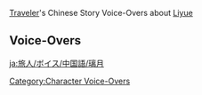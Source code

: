 {{Main|Traveler/Voice-Overs/Chinese}}
[[Traveler]]'s Chinese Story Voice-Overs about [[Liyue]]

==Voice-Overs==
{{VO/Traveler
|language            = zh
|language_s          = zh
|language_t          = zh-tw
|name                = 旅行者
|name1               = 空
|name2               = 荧
|name3               = 派蒙

|vo_01_01_title_s    = 关于对联…
|vo_01_01_title_t    = 關於對聯…
|vo_01_01_subtitle   = About Couplets
|vo_01_01_statue     = ({{Geo}}) at [[Dihua Marsh]], [[Liyue]]
|vo_01_01_file_male  = VO_{language}{character1}_About Couplets.ogg
|vo_01_01_file_female= VO_{language}{character2}_About Couplets.ogg
|vo_01_01_tx_s       = '''{name3}：'''听说对联是璃月的传统文化，有人写完上联以后，会为下联悬赏千金！<br><!--
                    -->'''{name3}：'''但因为对联很难，钱也不是那么好赚的。<br><!--
                    -->'''{name3}：'''不仅要求字数相等，还要考虑词性相对…<br><!--
                    -->'''({name})：'''嗯，举一个例子呢？<br><!--
                    -->'''{name3}：'''嗯...「风起地风不起」。<br><!--
                    -->'''({name})：'''…唔，「云来海云再来」。<br><!--
                    -->'''{name3}：'''唔！<br><!--
                    -->'''{name3}：'''别坐着了，快点起来，快点起来！我们该赚钱去了！
|vo_01_01_tx_t       = '''{name3}：'''聽說對聯是璃月的傳統文化，有人寫完上聯以後，會為下聯懸賞千金！<br><!--
                    -->'''{name3}：'''但因為對聯很難，錢也不是那麼好賺的。<br><!--
                    -->'''{name3}：'''不僅要求字數相等，還要考慮詞性相對…<br><!--
                    -->'''({name})：'''嗯，舉一個例子呢？<br><!--
                    -->'''{name3}：'''嗯…「風起地風不起」。<br><!--
                    -->'''({name})：'''…唔，「雲來海雲再來」。<br><!--
                    -->'''{name3}：'''唔！<br><!--
                    -->'''{name3}：'''別坐著了，快點起來，快點起來！我們該賺錢去了！
|vo_01_01_rm_s       = '''Pàiméng:''' Tīngshuō duìlián shì Líyuè de chuántǒng wénhuà, yǒu rén xiě wán shànglián yǐhòu, huì wéi xiàlián xuánshǎng qiānjīn!<br><!--
                    -->'''Pàiméng:''' Dàn yīnwèi duìlián hěn nán, qián yě bùshì nàme hǎo zhuàn de.<br><!--
                    -->'''Pàiméng:''' Bùjǐn yāoqiú zì shù xiāngděng, hái yào kǎolǜ cíxìng xiāngduì...<br><!--
                    -->'''(Lǚxíngzhě):''' Ǹg, jǔ yīgè lìzi ne?<br><!--
                    -->'''Pàiméng:''' Ǹg... "Fēngqǐdì fēng bù qǐ".<br><!--
                    -->'''(Lǚxíngzhě):''' ...Ńg, "Yúnláihǎi yún zài lái".<br><!--
                    -->'''Pàiméng:''' Ńg!<br><!--
                    -->'''Pàiméng:''' Bié zuò zhe le, kuài diǎn qǐlái, kuài diǎn qǐlái! Wǒmen gāi zhuànqián qù le!
|vo_01_01_rm_t       = 
|vo_01_02_title_s    = 关于「不要玩吃的，也不要玩钱」…
|vo_01_02_title_t    = 關於「不要玩吃的，也不要玩錢」…
|vo_01_02_subtitle   = About "Don't Play With Food, or With Money"
|vo_01_02_statue     = ({{Geo}}) at [[Dihua Marsh]], [[Liyue]]
|vo_01_02_file_male  = VO_{language}{character1}_About Don't Play With Food, or With Money.ogg
|vo_01_02_file_female= VO_{language}{character2}_About Don't Play With Food, or With Money.ogg
|vo_01_02_tx_s       = '''{name3}：'''璃月港流传着一条岩王帝君的训诫，大概的意思是「不要玩钱」。<br><!--
                    -->'''{name3}：'''因为最初的「摩拉」是他信任人类，才用黄金之体舍肉铸造的。<br><!--
                    -->'''({name})：'''凯亚好像一直在玩钱…<br><!--
                    -->'''{name3}：'''所以千万不要学他。<br><!--
                    -->'''({name})：'''我记得还有谁告诫过，不要玩食物。<br><!--
                    -->'''{name3}：'''是的是的。要对做好的食物抱有敬畏之心。<br><!--
                    -->'''{name3}：'''…你，你看着我干什么？
|vo_01_02_tx_t       = '''{name3}：'''璃月港流傳著一條岩王帝君的訓誡，大概的意思是「不要玩錢」。<br><!--
                    -->'''{name3}：'''因為最初的「摩拉」是他信任人類，才用黃金之體捨肉鑄造的。<br><!--
                    -->'''({name})：'''凱亞好像一直在玩錢…<br><!--
                    -->'''{name3}：'''所以千萬不要學他。<br><!--
                    -->'''({name})：'''我記得還有誰告誡過，不要玩食物。<br><!--
                    -->'''{name3}：'''是的是的。要對做好的食物抱有敬畏之心。<br><!--
                    -->'''{name3}：'''…{{MC|你|妳}}、{{MC|你|妳}}看著我幹什麼？
|vo_01_02_rm_s       = '''Pàiméng:''' Líyuè-gǎng liúchuán zhe yītiáo Yánwáng-dìjūn de xùnjiè, dàgài de yìsī shì "bùyào wán qián".<br><!--
                    -->'''Pàiméng:''' Yīnwèi zuìchū de "Mólā" shì tā xìnrèn rénlèi, cái yòng huángjīn zhī tǐ shěròu zhùzào de.<br><!--
                    -->'''(Lǚxíngzhě):''' Kǎiyà hǎoxiàng yīzhí zài wán qián...<br><!--
                    -->'''Pàiméng:''' Suǒyǐ qiānwàn bùyào xué tā.<br><!--
                    -->'''(Lǚxíngzhě):''' Wǒ jìde háiyǒu shéi gàojiè guò, bùyào wán shíwù.<br><!--
                    -->'''Pàiméng:''' Shìde shìde. Yào duì zuò hǎo de shíwù bào yǒu jìngwèi zhī xīn.<br><!--
                    -->'''Pàiméng:''' ...Nǐ, nǐ kàn zhe wǒ gànshénme?
|vo_01_02_rm_t       = 
|vo_01_03_title_s    = 关于《碎梦奇珍》…
|vo_01_03_title_t    = 關於《碎夢奇珍》…
|vo_01_03_subtitle   = About [[Heart's Desire]]
|vo_01_03_waypoint   = in [[Liyue Harbor]]
|vo_01_03_file_male  = VO_{language}{character1}_About Heart's Desire.ogg
|vo_01_03_file_female= VO_{language}{character2}_About Heart's Desire.ogg
|vo_01_03_tx_s       = '''{name3}：'''顺时针走七圈，逆时针走七圈，再睁开眼睛…<br><!--
                    -->'''({name})：'''你在梦游吗？<br><!--
                    -->'''{name3}：'''才没有呢！我只是想看看《碎梦奇珍》里的那家古董店，是不是真的存在！<br><!--
                    -->'''({name})：'''假如故事里的古董店真的存在，派蒙想要买什么宝物呢？<br><!--
                    -->'''{name3}：'''史莱姆生成器！<br><!--
                    -->'''({name})：'''真的会存在那种东西吗…
|vo_01_03_tx_t       = '''{name3}：'''順時針走七圈，逆時針走七圈，再睜開眼睛…<br><!--
                    -->'''({name})：'''妳在夢遊嗎？<br><!--
                    -->'''{name3}：'''才沒有呢！我只是想看看《碎夢奇珍》裡的那家古董店，是不是真的存在！<br><!--
                    -->'''({name})：'''假如故事裡的古董店真的存在，派蒙想要買什麼寶物呢？<br><!--
                    -->'''{name3}：'''史萊姆生成器！<br><!--
                    -->'''({name})：'''真的會存在那種東西嗎…
|vo_01_03_rm_s       = 
|vo_01_03_rm_t       = 
|vo_01_04_title_s    = 关于古华派…
|vo_01_04_title_t    = 關於古華派…
|vo_01_04_subtitle   = About the [[Guhua Clan]]
|vo_01_04_statue     = ({{Geo}}) at [[Dihua Marsh]], [[Liyue]]
|vo_01_04_file_male  = VO_{language}{character1}_About the Guhua Clan.ogg
|vo_01_04_file_female= VO_{language}{character2}_About the Guhua Clan.ogg
|vo_01_04_tx_s       = '''({name})：'''最近，听古华派的弟子讲了这样一个故事。<br><!--
                    -->'''{name3}：'''古华派吗，应该是很侠义的故事吧。<br><!--
                    -->'''({name})：'''几位师兄弟想要通过比武，定下师妹的亲事，师妹也很赞成这么做。<br><!--
                    -->'''{name3}：'''在璃月叫「比武招亲」吧？我听说过！<br><!--
                    -->'''({name})：'''可比武前一晚，师妹将大师兄最顺手的那柄剑偷走了。<br><!--
                    -->'''{name3}：'''那师兄可真惨…是师妹有意想要他输的呀…<br><!--
                    -->'''({name})：'''是啊，后来大师兄用了十分不顺手的剑，惨遭落败。<br><!--
                    -->'''({name})：'''他难以接受这样的结局，跪在地上痛哭流涕。<br><!--
                    -->'''{name3}：'''可怜的人…他一定很喜欢那个师妹吧？<br><!--
                    -->'''({name})：'''最终，他不得不在众人的见证下…迎娶了师妹。<br><!--
                    -->'''{name3}：'''原来是输的人娶吗？！
|vo_01_04_tx_t       = '''({name})：'''最近，聽古華派的弟子講了這樣一個故事。<br><!--
                    -->'''{name3}：'''古華派嗎，應該是很俠義的故事吧。<br><!--
                    -->'''({name})：'''幾位師兄弟想要透過比武，定下師妹的親事，師妹也很贊成這麼做。<br><!--
                    -->'''{name3}：'''在璃月叫「比武招親」吧？我聽說過！<br><!--
                    -->'''({name})：'''可是比武前一晚，師妹將大師兄最順手的那柄劍偷走了。<br><!--
                    -->'''{name3}：'''那師兄可真慘…是師妹有意想要他輸的呀…<br><!--
                    -->'''({name})：'''是啊，後來大師兄用了非常不順手的劍，慘遭落敗。<br><!--
                    -->'''({name})：'''他難以接受這樣的結局，跪在地上痛哭流涕。<br><!--
                    -->'''{name3}：'''可憐的人…他一定很喜歡那個師妹吧？<br><!--
                    -->'''({name})：'''最終，他不得不在眾人的見證下…迎娶了師妹。<br><!--
                    -->'''{name3}：'''原來是輸的人娶嗎？！
|vo_01_04_rm_s       = 
|vo_01_04_rm_t       = 
|vo_01_05_title_s    = 关于荻花洲…
|vo_01_05_title_t    = 關於荻花洲…
|vo_01_05_subtitle   = About [[Dihua Marsh]]
|vo_01_05_statue     = ({{Geo}}) at [[Dihua Marsh]], [[Liyue]]
|vo_01_05_file_male  = VO_{language}{character1}_About Dihua Marsh.ogg
|vo_01_05_file_female= VO_{language}{character2}_About Dihua Marsh.ogg
|vo_01_05_tx_s       = '''{name3}：'''你知道吗？荻花洲的荻叶，是常见的造纸材料。<br><!--
                    -->'''{name3}：'''用荻杆实心的一端做笔、空心的一端做笛，在璃月也是一件很风雅的事。<br><!--
                    -->'''{name3}：'''千百年来，有许多侠客与剑士，都会选在这个风雅的地方对决。<br><!--
                    -->'''{name3}：'''荻花越多就越风雅，但它们长势最茂盛的地方，有时水会很深…<br><!--
                    -->'''{name3}：'''所以，决斗声势浩大、最终却双双失足溺死的倒霉侠客…其实还挺多的。<br><!--
                    -->'''({name})：'''从这个故事里我们能学到什么呢？<br><!--
                    -->'''{name3}：'''不要打架！
|vo_01_05_tx_t       = '''{name3}：'''{{MC|你|妳}}知道嗎？荻花洲的荻葉，是常見的造紙材料。<br><!--
                    -->'''{name3}：'''用荻杆實心的一端做筆、空心的一端做笛，在璃月也是一件很風雅的事。<br><!--
                    -->'''{name3}：'''千百年來，有許多俠客與劍士，都會選在這個風雅的地方對決。<br><!--
                    -->'''{name3}：'''荻花越多就越風雅，但它們長勢最茂盛的地方，有時水會很深…<br><!--
                    -->'''{name3}：'''所以，決鬥聲勢浩大、最終卻雙雙失足溺死的倒楣俠客…其實還挺多的。<br><!--
                    -->'''({name})：'''從這個故事裡我們能學到什麼呢？<br><!--
                    -->'''{name3}：'''不要打架！
|vo_01_05_rm_s       = 
|vo_01_05_rm_t       = 
|vo_01_06_title_s    = 关于「君子鸟」…
|vo_01_06_title_t    = 關於「君子鳥」…
|vo_01_06_subtitle   = About the Gentleman Bird
|vo_01_06_statue     = ({{Geo}}) at [[Dihua Marsh]], [[Liyue]]
|vo_01_06_file_male  = VO_{language}{character1}_About the Gentleman Bird.ogg
|vo_01_06_file_female= VO_{language}{character2}_About the Gentleman Bird.ogg
|vo_01_06_tx_s       = '''{name3}：'''据说在璃月，人们把鹤叫做「君子鸟」。<br><!--
                    -->'''({name})：'''这是为什么呢？<br><!--
                    -->'''{name3}：'''唔…这个，我也不太清楚…<br><!--
                    -->'''({name})：'''那么，我来给你讲一个「仙鹤报恩」的故事吧。<br><!--
                    -->'''({name})：'''很久很久以前，有一个善良的书生，解救了一只落入陷阱的仙鹤。<br><!--
                    -->'''({name})：'''后来，在一个非常寒冷的夜晚，有一位美丽的姑娘前来借宿。<br><!--
                    -->'''({name})：'''姑娘背着一把重剑，把剑法传授给了书生，督促他日夜练习。<br><!--
                    -->'''{name3}：'''咦？<br><!--
                    -->'''({name})：'''书生剑术大成以后，就与姑娘一起投身江湖，行侠仗义。<br><!--
                    -->'''({name})：'''十年以后，仙鹤所化的君子终于前来报恩，但那对侠侣却已经退隐江湖…<br><!--
                    -->'''({name})：'''这就是「君子报恩，十年太晚」的故事。<br><!--
                    -->'''{name3}：'''嗯？
|vo_01_06_tx_t       = '''{name3}：'''據說在璃月，人們把鶴叫做「君子鳥」。<br><!--
                    -->'''({name})：'''這是為什麼呢？<br><!--
                    -->'''{name3}：'''唔…這個，我也不太清楚…<br><!--
                    -->'''({name})：'''那麼，我來講一個「仙鶴報恩」的故事吧給妳聽吧。<br><!--
                    -->'''({name})：'''很久很久以前，有一個善良的書生，解救了一隻落入陷阱的仙鶴。<br><!--
                    -->'''({name})：'''後來，在一個非常寒冷的夜晚，有一位美麗的姑娘前來借宿。<br><!--
                    -->'''({name})：'''姑娘背著一把重劍，把劍法傳授給了書生，督促他日夜練習。<br><!--
                    -->'''{name3}：'''咦？<br><!--
                    -->'''({name})：'''書生劍術大成以後，就與姑娘一起投身江湖，行俠仗義。<br><!--
                    -->'''({name})：'''十年以後，仙鶴所化的君子終於前來報恩，但那對俠侶卻已經退隱江湖…<br><!--
                    -->'''({name})：'''這就是「君子報恩，十年太晚」的故事。<br><!--
                    -->'''{name3}：'''嗯？
|vo_01_06_rm_s       = 
|vo_01_06_rm_t       = 
|vo_01_07_title_s    = 关于绝云间…
|vo_01_07_title_t    = 關於絕雲間…
|vo_01_07_subtitle   = About [[Jueyun Karst]]
|vo_01_07_statue     = ({{Geo}}) at [[Dihua Marsh]], [[Liyue]]
|vo_01_07_file_male  = VO_{language}{character1}_About Jueyun Karst.ogg
|vo_01_07_file_female= VO_{language}{character2}_About Jueyun Karst.ogg
|vo_01_07_tx_s       = '''({name})：'''据说绝云间是仙人的居住地。<br><!--
                    -->'''{name3}：'''哇&mdash;&mdash;仙人的居住地！<br><!--
                    -->'''({name})：'''说不定在高耸入云的山顶，能遇到仙人呢。<br><!--
                    -->'''{name3}：'''哇&mdash;&mdash;遇到仙人！<br><!--
                    -->'''({name})：'''但是，仙人平时该怎么交流呢？<br><!--
                    -->'''{name3}：'''哇&mdash;&mdash;怎么交流呢！<br><!--
                    -->'''({name})：'''嗯？这个应急食品快要坏掉了吗？该抓紧吃掉了…<br><!--
                    -->'''{name3}：'''咳、咳咳。嗯…在山头呼喊的话，就能交流了吧。<br><!--
                    -->'''({name})：'''比起仙人，这更像是丘丘人的行为吧…
|vo_01_07_tx_t       = '''({name})：'''據說絕雲間是仙人的居住地。<br><!--
                    -->'''{name3}：'''哇&mdash;&mdash;仙人的居住地！<br><!--
                    -->'''({name})：'''說不定在高聳入雲的山頂，能遇到仙人呢。<br><!--
                    -->'''{name3}：'''哇&mdash;&mdash;遇到仙人！<br><!--
                    -->'''({name})：'''但是，仙人平常該怎麼交流呢？<br><!--
                    -->'''{name3}：'''哇&mdash;&mdash;怎麼交流呢！<br><!--
                    -->'''({name})：'''嗯？這個應急食品快要壞掉了嗎？該趕快吃掉了…<br><!--
                    -->'''{name3}：'''咳、咳咳。嗯…在山頭呼喊的話，就能交流了吧。<br><!--
                    -->'''({name})：'''比起仙人，這更像是丘丘人的行為吧…
|vo_01_07_rm_s       = '''(Lǚxíngzhě):''' Jùshuō Juéyún-jiān shì xiānrén de jūzhùdì.<br><!--
                    -->'''Pàiméng:''' Wa{{lmdash}} Xiānrén de jūzhùdì!<br><!--
                    -->'''(Lǚxíngzhě):''' Shuōbùdìng zài gāosǒngrùyún de shāndǐng, néng yùdào xiānrén ne.<br><!--
                    -->'''Pàiméng:''' Wa{{lmdash}} Yùdào xiānrén!<br><!--
                    -->'''(Lǚxíngzhě):''' Dànshì, xiānrén píngshí gāi zěnme jiāoliú ne?<br><!--
                    -->'''Pàiméng:''' Wa{{lmdash}} Zěnme jiāoliú ne!<br><!--
                    -->'''(Lǚxíngzhě):''' Ńg? Zhège yìngjí shípǐn kuài yào huài diào le ma? Gāi zhuājǐn chī diào le...<br><!--
                    -->'''Pàiméng:''' Ké, ké ké. Ńg... Zài shāntóu hūhǎn de huà, jiù néng jiāoliú le ba.<br><!--
                    -->'''(Lǚxíngzhě):''' Bǐ qǐ xiānrén, zhè gèng xiàng shì Qiūqiū-rén de xíngwéi ba...
|vo_01_07_rm_t       = 
|vo_01_08_title_s    = 关于「契约」之神…
|vo_01_08_title_t    = 關於「契約」之神…
|vo_01_08_subtitle   = About [[Morax|the God of Contracts]]
|vo_01_08_quest      = A New Star Approaches
|vo_01_08_file_male  = VO_{language}{character1}_About the God of Contracts.ogg
|vo_01_08_file_female= VO_{language}{character2}_About the God of Contracts.ogg
|vo_01_08_tx_s       = '''({name})：'''没想到，岩神居然与冰神签订了「契约」。<br><!--
                    -->'''({name})：'''契约的内容，究竟会是什么呢…<br><!--
                    -->'''{name3}：'''派蒙觉得，不管是谁，要和「冰之女皇」做交易，都很不安全！<br><!--
                    -->'''({name})：'''确实是这样…<br><!--
                    -->'''({name})：'''但既然摩拉克斯是所有神灵里，最理解「契约」本质的那一位…<br><!--
                    -->'''({name})：'''他应该不会没有考虑过这件事。<br><!--
                    -->'''{name3}：'''嗯，摩拉克斯本人好像很有自信，叫它「终结一切契约的契约」…<br><!--
                    -->'''({name})：'''我们最终会见证真相…和结局的。
|vo_01_08_tx_t       = '''({name})：'''沒想到，岩神居然與冰神簽訂了「契約」。<br><!--
                    -->'''({name})：'''契約的內容，究竟會是什麼呢…<br><!--
                    -->'''{name3}：'''派蒙覺得，不管是誰，要和「冰之女皇」做交易，都很不安全！<br><!--
                    -->'''({name})：'''確實是這樣…<br><!--
                    -->'''({name})：'''但既然摩拉克斯是所有神靈裡，最理解「契約」本質的那一位…<br><!--
                    -->'''({name})：'''他應該不會沒有考慮過這件事。<br><!--
                    -->'''{name3}：'''嗯，摩拉克斯本人好像很有自信，叫它「終結一切契約的契約」…<br><!--
                    -->'''({name})：'''我們最終會見證真相…和結局的。
|vo_01_08_rm_s       = 
|vo_01_08_rm_t       = 
|vo_01_09_title_s    = 关于璃月的神谕…
|vo_01_09_title_t    = 關於璃月的神諭…
|vo_01_09_subtitle   = About Divine Predictions in Liyue
|vo_01_09_quest      = Of the Land Amidst Monoliths
|vo_01_09_file_male  = VO_{language}{character1}_About Divine Predictions in Liyue.ogg
|vo_01_09_file_female= VO_{language}{character2}_About Divine Predictions in Liyue.ogg
|vo_01_09_tx_s       = '''{name3}：'''说起来，岩王爷虽然喜欢微服私访，但正式降临却只有一年一次。<br><!--
                    -->'''{name3}：'''其他神好像都不是这样的，岩王爷是有什么深意吗？<br><!--
                    -->'''({name})：'''我大概能猜到一点原因…<br><!--
                    -->'''({name})：'''你看，现在每年降下的那些神谕，已经牵动了太多璃月人的心。<br><!--
                    -->'''({name})：'''他们围着神谕打转，试图从字缝里分析出无限的「潜台词」…<br><!--
                    -->'''({name})：'''如果那样的神谕每天都有，璃月又会变成什么样呢？<br><!--
                    -->'''{name3}：'''啊！<br><!--
                    -->'''{name3}：'''我明白了。如果是我的话，一定会收集岩王爷在民间夸赞过的小吃，天天供奉给他！<br><!--
                    -->'''{name3}：'''如果能直接从摩拉克斯那里得到摩拉的话，谁还会去做正经生意啊！<br><!--
                    -->'''({name})：'''虽然例子的逻辑有点跳跃，但…道理大致就是这样。
|vo_01_09_tx_t       = '''{name3}：'''說起來，岩王爺雖然喜歡微服私訪，但正式降臨卻只有一年一次。<br><!--
                    -->'''{name3}：'''其他神好像都不是這樣的，岩王爺是有什麼深意嗎？<br><!--
                    -->'''({name})：'''我大概能猜到一點原因…<br><!--
                    -->'''({name})：'''妳看，現在每年降下的那些神諭，已經牽動了太多璃月人的心。<br><!--
                    -->'''({name})：'''他們圍著神諭打轉，試圖從字縫裡分析出無限的「潛臺詞」…<br><!--
                    -->'''({name})：'''如果那樣的神諭每天都有，璃月又會變成什麼樣呢？<br><!--
                    -->'''{name3}：'''啊！<br><!--
                    -->'''{name3}：'''我明白了。如果是我的話，一定會收集岩王爺在民間誇讚過的小吃，天天供奉給他！<br><!--
                    -->'''{name3}：'''如果能直接從摩拉克斯那裡得到摩拉的話，誰還會去做正經生意啊！<br><!--
                    -->'''({name})：'''雖然例子的邏輯有點跳躍，但…道理大致就是這樣。
|vo_01_09_rm_s       = 
|vo_01_09_rm_t       = 
|vo_01_10_title_s    = 关于北斗…
|vo_01_10_title_t    = 關於北斗…
|vo_01_10_subtitle   = About [[Beidou]]
|vo_01_10_waypoint   = in [[Liyue Harbor]]
|vo_01_10_file_male  = VO_{language}{character1}_About Beidou.ogg
|vo_01_10_file_female= VO_{language}{character2}_About Beidou.ogg
|vo_01_10_tx_s       = '''{name3}：'''要怎么样才能成为北斗大姐头那种，又有号召力，又帅气的人物呢！<br><!--
                    -->'''({name})：'''要有足够的见识…<br><!--
                    -->'''{name3}：'''陪你旅行到现在，派蒙已经见过很多东西了！<br><!--
                    -->'''({name})：'''要经历挫折和苦难…<br><!--
                    -->'''{name3}：'''派蒙差点在水里咕嘟咕嘟咕嘟下去了…<br><!--
                    -->'''({name})：'''要始终怀有鼓舞他人的气概…<br><!--
                    -->'''{name3}：'''嗯！派蒙一直支持着你哦。<br><!--
                    -->'''({name})：'''看待问题要成熟…<br><!--
                    -->'''{name3}：'''喂！你就是想说派蒙我没可能了是吧？
|vo_01_10_tx_t       = '''{name3}：'''要怎麼樣才能成為北斗大姐頭那種，又有號召力、又帥氣的人物呢！<br><!--
                    -->'''({name})：'''要有足夠的見識…<br><!--
                    -->'''{name3}：'''陪{{MC|你|妳}}旅行到現在，派蒙已經見過很多東西了！<br><!--
                    -->'''({name})：'''要經歷挫折和苦難…<br><!--
                    -->'''{name3}：'''派蒙差點在水裡咕嘟咕嘟咕嘟下去了…<br><!--
                    -->'''({name})：'''要始終懷有鼓舞他人的氣概…<br><!--
                    -->'''{name3}：'''嗯！派蒙一直支持著{{MC|你|妳}}哦。<br><!--
                    -->'''({name})：'''看待問題要成熟…<br><!--
                    -->'''{name3}：'''喂！{{MC|你|妳}}就是想說派蒙我不可能了是吧？
|vo_01_10_rm_s       = '''Pàiméng:''' Yào zěnmeyàng cái néng chéngwéi Běidǒu-dàjiětóu nàzhǒng, yòu yǒu hàozhàolì yòu shuàiqì de rénwù ne!<br><!--
                    -->'''(Lǚxíngzhě):''' Yào yǒu zúgòu de jiànshí...<br><!--
                    -->'''Pàiméng:''' Péi nǐ lǚxíng dào xiànzài, Pàiméng yǐjīng jiàn guò hěn duō dōngxi le!<br><!--
                    -->'''(Lǚxíngzhě):''' Yào jīnglì cuòzhé hé kǔnàn...<br><!--
                    -->'''Pàiméng:''' Pàiméng chàdiǎn zài shuǐ lǐ gūdū gūdū gūdū xiàqù le...<br><!--
                    -->'''(Lǚxíngzhě):''' Yào shǐzhōng huáiyǒu gǔwǔ tārén de qìgài...<br><!--
                    -->'''Pàiméng:''' Ǹg! Pàiméng yīzhí zhīchí zhe nǐ ō.<br><!--
                    -->'''(Lǚxíngzhě):''' Kàndài wèntí yào chéngshú...<br><!--
                    -->'''Pàiméng:''' Wèi! Nǐ jiùshì xiǎng shuō Pàiméng wǒ méi kěnéng le shì ba?
|vo_01_10_rm_t       = 
|vo_01_11_title_s    = 关于凝光…
|vo_01_11_title_t    = 關於凝光…
|vo_01_11_subtitle   = About [[Ningguang]]
|vo_01_11_quest      = Farewell, Archaic Lord
|vo_01_11_file_male  = VO_{language}{character1}_About Ningguang.ogg
|vo_01_11_file_female= VO_{language}{character2}_About Ningguang.ogg
|vo_01_11_tx_s       = '''{name3}：'''要怎么样才能成为凝光大人那种，很有钱，又很有钱的人物呢！<br><!--
                    -->'''({name})：'''凝光给你的印象就只剩下钱了吗…<br><!--
                    -->'''{name3}：'''还有大大的「群玉阁」！不过那也是用摩拉堆出来的吧。<br><!--
                    -->'''({name})：'''那么，要有精明的头脑…<br><!--
                    -->'''{name3}：'''派蒙擅长给人取绰号！<br><!--
                    -->'''({name})：'''要熟悉市场运作的规则…<br><!--
                    -->'''{name3}：'''一份渔人吐司卖1025摩拉，下雨天也不会打折。<br><!--
                    -->'''({name})：'''要有高人一等的办事手腕…<br><!--
                    -->'''{name3}：'''…怎样才能跟一个有钱人成为朋友呢？<br><!--
                    -->'''({name})：'''这就已经放弃了吗？！
|vo_01_11_tx_t       = '''{name3}：'''要怎麼樣才能成為凝光大人那種，很有錢，又很有錢的人物呢！<br><!--
                    -->'''({name})：'''凝光給{{MC|你|妳}}的印象就只剩下錢了嗎…<br><!--
                    -->'''{name3}：'''還有大大的「群玉閣」！不過那也是用摩拉堆出來的吧。<br><!--
                    -->'''({name})：'''那麼，要有精明的頭腦…<br><!--
                    -->'''{name3}：'''派蒙擅長幫人取綽號！<br><!--
                    -->'''({name})：'''要熟悉市場運作的規則…<br><!--
                    -->'''{name3}：'''一份漁人吐司賣1025摩拉，下雨天也不會打折。<br><!--
                    -->'''({name})：'''要有高人一等的辦事手腕…<br><!--
                    -->'''{name3}：'''…怎樣才能跟一個有錢人成為朋友呢？<br><!--
                    -->'''({name})：'''這就已經放棄了嗎？！
|vo_01_11_rm_s       = 
|vo_01_11_rm_t       = 
|vo_01_12_title_s    = 关于七七是僵尸这件事…
|vo_01_12_title_t    = 關於七七是殭屍這件事…
|vo_01_12_subtitle   = About [[Qiqi]] Being a Zombie
|vo_01_12_quest      = Farewell, Archaic Lord
|vo_01_12_file_male  = VO_{language}{character1}_About Qiqi Being a Zombie.ogg
|vo_01_12_file_female= VO_{language}{character2}_About Qiqi Being a Zombie.ogg
|vo_01_12_tx_s       = '''{name3}：'''七七…会不会需要吸血呢？<br><!--
                    -->'''({name})：'''那不是僵尸，是吸血鬼吧。<br><!--
                    -->'''{name3}：'''那她的胳膊会不会突然掉下来？<br><!--
                    -->'''({name})：'''那不是僵尸，是丧尸吧。<br><!--
                    -->'''{name3}：'''真不愧是旅行者，见识非常广呢！<br><!--
                    -->'''{name3}：'''这样说来，僵尸会做什么特别的事呢？<br><!--
                    -->'''({name})：'''体操？<br><!--
                    -->'''{name3}：'''你说得很有道理！所以会做体操就是僵尸！
|vo_01_12_tx_t       = '''{name3}：'''七七…會不會需要吸血呢？<br><!--
                    -->'''({name})：'''那不是殭屍，是吸血鬼吧。<br><!--
                    -->'''{name3}：'''那她的手臂會不會突然掉下來？<br><!--
                    -->'''({name})：'''那不是殭屍，是喪屍吧。<br><!--
                    -->'''{name3}：'''真不愧是旅行者，見識非常廣呢！<br><!--
                    -->'''{name3}：'''這樣說來，殭屍會做什麼特別的事呢？<br><!--
                    -->'''({name})：'''體操？<br><!--
                    -->'''{name3}：'''{{MC|你|妳}}說得很有道理！所以會做體操就是殭屍！
|vo_01_12_rm_s       = '''Pàiméng:''' Qīqī... Huì bùhuì xūyào xī xiě ne?<br><!--
                    -->'''(Lǚxíngzhě):''' Nà bùshì jiāngshī, shì xīxuèguǐ ba.<br><!--
                    -->'''Pàiméng:''' Nà tā de gēbó huì bùhuì tūrán diào xiàlái?<br><!--
                    -->'''(Lǚxíngzhě):''' Nà bùshì jiāngshī, shì sàngshī ba.<br><!--
                    -->'''Pàiméng:''' Zhēn bùkuì shì lǚxíngzhě, jiànshí fēicháng guǎng ne!<br><!--
                    -->'''Pàiméng:''' Zhèyàng shuō lái, jiāngshī huì zuò shénme tèbié de shì ne?<br><!--
                    -->'''(Lǚxíngzhě):''' Tǐcāo?<br><!--
                    -->'''Pàiméng:''' Nǐ shuō de hěn yǒu dàolǐ! Suǒyǐ huì zuò tǐcāo jiù shì jiāngshī!
|vo_01_12_rm_t       = 
|vo_01_13_title_s    = 关于大海的声音…
|vo_01_13_title_t    = 關於大海的聲音…
|vo_01_13_subtitle   = About the Sound of the Ocean
|vo_01_13_waypoint   = at [[Yaoguang Shoal]], [[Liyue]]
|vo_01_13_file_male  = VO_{language}{character1}_About the Sound of the Ocean.ogg
|vo_01_13_file_female= VO_{language}{character2}_About the Sound of the Ocean.ogg
|vo_01_13_tx_s       = '''{name3}：'''据说把耳朵凑近星螺，就能听到大海的悄悄话哦！<br><!--
                    -->'''({name})：'''派蒙想要试一试吗？<br><!--
                    -->'''{name3}：'''不用啦！我刚刚听过了！<br><!--
                    -->'''({name})：'''哦？那大海悄悄说了些什么？<br><!--
                    -->'''{name3}：'''大海说，现在到用餐时间啦&mdash;&mdash;快走吧，我想吃「渔人吐司」！
|vo_01_13_tx_t       = '''{name3}：'''據說把耳朵湊近星螺，就能聽到大海的悄悄話哦！<br><!--
                    -->'''({name})：'''派蒙想要試一試嗎？<br><!--
                    -->'''{name3}：'''不用啦！我剛剛聽過了！<br><!--
                    -->'''({name})：'''哦？那大海悄悄說了些什麼？<br><!--
                    -->'''{name3}：'''大海說，現在到用餐時間啦&mdash;&mdash;快走吧，我想吃「漁人吐司」！
|vo_01_13_rm_s       = '''Pàiméng:''' Jùshuō bǎ ěrduǒ còu jìn xīngluó, jiù néng tīng dào dàhǎi de qiāoqiāohuà ō!<br><!--
                    -->'''(Lǚxíngzhě):''' Pàiméng xiǎng yào shìyīshì ma?<br><!--
                    -->'''Pàiméng:''' Bùyòng la! Wǒ gānggāng tīng guò le!<br><!--
                    -->'''(Lǚxíngzhě):''' Ó? nà dàhǎi qiāoqiāo shuō le xiē shénme?<br><!--
                    -->'''Pàiméng:''' Dàhǎi shuō, xiànzài dào yòng cān shíjiān la{{lmdash}} Kuài zǒu ba, wǒ xiǎng chī "Yúrén-tǔsī"!
|vo_01_13_rm_t       = 
|vo_01_14_title_s    = 关于饮食差异…
|vo_01_14_title_t    = 關於飲食差異…
|vo_01_14_subtitle   = About Dietary Differences
|vo_01_14_waypoint   = in [[Liyue Harbor]]
|vo_01_14_file_male  = VO_{language}{character1}_About Dietary Differences.ogg
|vo_01_14_file_female= VO_{language}{character2}_About Dietary Differences.ogg
|vo_01_14_tx_s       = '''({name})：'''璃月的菜肴跟蒙德的差异很大呢。<br><!--
                    -->'''({name})：'''比如辣味的炒菜，在蒙德就几乎见不到。<br><!--
                    -->'''{name3}：'''这就是人们常说的，「一方水土养一方人」吧！<br><!--
                    -->'''{name3}：'''呃…但是为什么全提瓦特的史莱姆都是一个味道的？<br><!--
                    -->'''({name})：'''那是因为你只会同一种烹饪方式吧…
|vo_01_14_tx_t       = '''({name})：'''璃月的菜餚跟蒙德的差異很大呢。<br><!--
                    -->'''({name})：'''比如辣味的炒菜，在蒙德就幾乎見不到。<br><!--
                    -->'''{name3}：'''這就是人們常說的，「一方水土養一方人」吧！<br><!--
                    -->'''{name3}：'''呃…但是為什麼全提瓦特的史萊姆都是一個味道的？<br><!--
                    -->'''({name})：'''那是因為妳只會同一種烹飪方式吧…
|vo_01_14_rm_s       = '''(Lǚxíngzhě):''' Líyuè de càiyáo gēn Méngdé de chāyì hěn dà ne.<br><!--
                    -->'''(Lǚxíngzhě):''' Bǐrú là wèi de chǎocài, zài Méngdé jiù jīhū jiàn bù dào.<br><!--
                    -->'''Pàiméng:''' Zhè jiù shì rénmen cháng shuō de, "Yīfāng shuǐtǔ yǎng yīfāng rén" ba!<br><!--
                    -->'''Pàiméng:''' È... Dànshì wèishénme quán Tíwǎtè de Shǐláimǔ dōu shì yīgè wèidào de?<br><!--
                    -->'''(Lǚxíngzhě):''' Nà shì yīnwèi nǐ zhǐ huì tóngyīzhǒng pēngrèn fāngshì ba...
|vo_01_14_rm_t       = 
|vo_01_14_tl         = 
}}

[[Category:Character Voice-Overs]]

[[ja:旅人/ボイス/中国語/璃月]]